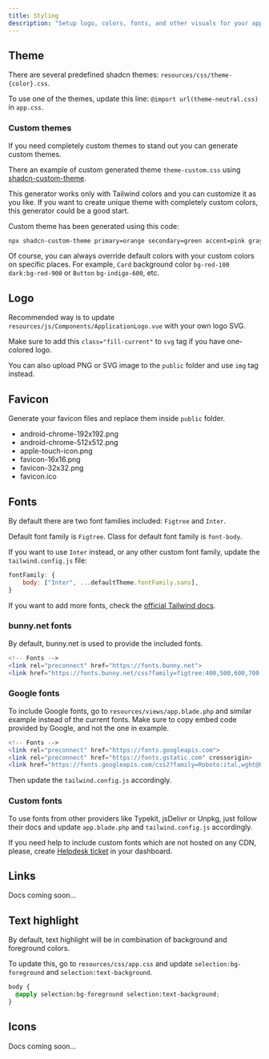 ```yaml
---
title: Styling
description: "Setup logo, colors, fonts, and other visuals for your application."
---
```



## Theme

There are several predefined shadcn themes: `resources/css/theme-{color}.css`.

To use one of the themes, update this line: `@import url(theme-neutral.css)` in `app.css`.

### Custom themes

If you need completely custom themes to stand out you can generate custom themes.

There an example of custom generated theme `theme-custom.css` using [shadcn-custom-theme](https://github.com/kiliman/shadcn-custom-theme).

This generator works only with Tailwind colors and you can customize it as you like. If you want to create unique theme with completely custom colors, this generator could be a good start.

Custom theme has been generated using this code:

```bash
npx shadcn-custom-theme primary=orange secondary=green accent=pink gray=neutral
```

Of course, you can always override default colors with your custom colors on specific places. For example, `Card` background color `bg-red-100 dark:bg-red-900` or `Button` `bg-indigo-600`, etc.

## Logo

Recommended way is to update `resources/js/Components/ApplicationLogo.vue` with your own logo SVG.

Make sure to add this `class="fill-current"` to `svg` tag if you have one-colored logo.

You can also upload PNG or SVG image to the `public` folder and use `img` tag instead.

## Favicon

Generate your favicon files and replace them inside `public` folder.

- android-chrome-192x192.png
- android-chrome-512x512.png
- apple-touch-icon.png
- favicon-16x16.png
- favicon-32x32.png
- favicon.ico

## Fonts

By default there are two font families included: `Figtree` and `Inter`.

Default font family is `Figtree`. Class for default font family is `font-body`.

If you want to use `Inter` instead, or any other custom font family, update the `tailwind.config.js` file:

```javascript
fontFamily: {
    body: ["Inter", ...defaultTheme.fontFamily.sans],
}
```

If you want to add more fonts, check the [official Tailwind docs](https://tailwindcss.com/docs/font-family).

### bunny.net fonts

By default, bunny.net is used to provide the included fonts.

```php
<!-- Fonts -->
<link rel="preconnect" href="https://fonts.bunny.net">
<link href="https://fonts.bunny.net/css?family=figtree:400,500,600,700|inter:400,500,600,700" rel="stylesheet" />
```

### Google fonts

To include Google fonts, go to `resources/views/app.blade.php` and similar example instead of the current fonts. Make sure to copy embed code provided by Google, and not the one in example.

```php
<!-- Fonts -->
<link rel="preconnect" href="https://fonts.googleapis.com">
<link rel="preconnect" href="https://fonts.gstatic.com" crossorigin>
<link href="https://fonts.googleapis.com/css2?family=Roboto:ital,wght@0,100;0,300;0,400;0,500;0,700;0,900;1,100;1,300;1,400;1,500;1,700;1,900&display=swap" rel="stylesheet">
```

Then update the `tailwind.config.js` accordingly.

### Custom fonts

To use fonts from other providers like Typekit, jsDelivr or Unpkg, just follow their docs and update `app.blade.php` and `tailwind.config.js` accordingly.

If you need help to include custom fonts which are not hosted on any CDN, please, create [Helpdesk ticket](https://butchr.dev/support) in your dashboard.

## Links

Docs coming soon...

## Text highlight

By default, text highlight will be in combination of background and foreground colors.

To update this, go to `resources/css/app.css` and update `selection:bg-foreground` and `selection:text-background`.

```css
body {
  @apply selection:bg-foreground selection:text-background;
}
```

## Icons

Docs coming soon...
